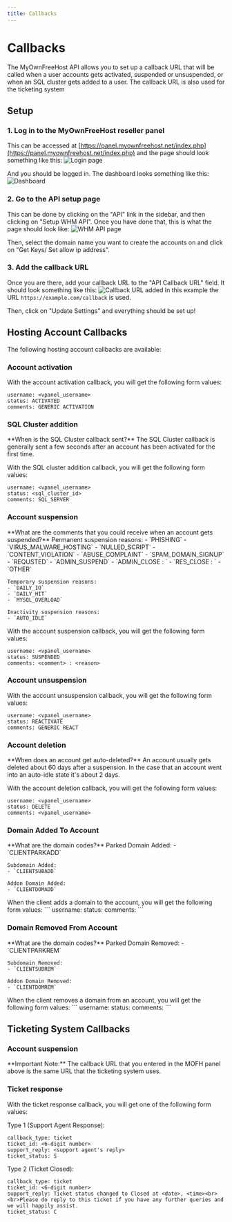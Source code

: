 ```yaml
---
title: Callbacks
---
```



# Callbacks
The MyOwnFreeHost API allows you to set up a callback URL that will be called when a user accounts gets activated, suspended or unsuspended, or when an SQL cluster gets added to a user. The callback URL is also used for the ticketing system

## Setup

### 1. Log in to the MyOwnFreeHost reseller panel
This can be accessed at [https://panel.myownfreehost.net/index.php](https://panel.myownfreehost.net/index.php) and the page should look something like this:
![Login page](https://cdn.robert-s.dev/mofh-api-docs/login.png)

And you should be logged in. The dashboard looks something like this:
![Dashboard](https://cdn.robert-s.dev/mofh-api-docs/dashboard.png)


### 2. Go to the API setup page
This can be done by clicking on the "API" link in the sidebar, and then clicking on "Setup WHM API". Once you have done that, this is what the page should look like:
![WHM API page](https://cdn.robert-s.dev/mofh-api-docs/whm_api.png)

Then, select the domain name you want to create the accounts on and click on "Get Keys/ Set allow ip address".

### 3. Add the callback URL
Once you are there, add your callback URL to the "API Callback URL" field. It should look something like this:
![Callback URL added](https://cdn.robert-s.dev/mofh-api-docs/callback.png)
In this example the URL `https://example.com/callback` is used.

Then, click on "Update Settings" and everything should be set up!

## Hosting Account Callbacks

The following hosting account callbacks are available:

### Account activation
With the account activation callback, you will get the following form values:
```
username: <vpanel_username>
status: ACTIVATED
comments: GENERIC ACTIVATION
```

### SQL Cluster addition
<Callout emoji="ℹ️" type="info">
    **When is the SQL Cluster callback sent?**
    The SQL Cluster callback is generally sent a few seconds after an account has been activated for the first time.
</Callout>

With the SQL cluster addition callback, you will get the following form values:
```
username: <vpanel_username>
status: <sql_cluster_id>
comments: SQL_SERVER
```

### Account suspension
<Callout emoji="ℹ️" type="info">
    **What are the comments that you could receive when an account gets suspended?**
    Permanent suspension reasons:
    - `PHISHING`
    - `VIRUS_MALWARE_HOSTING`
    - `NULLED_SCRIPT`
    - `CONTENT_VIOLATION`
    - `ABUSE_COMPLAINT`
    - `SPAM_DOMAIN_SIGNUP`
    - `REQUSTED`
    - `ADMIN_SUSPEND`
    - `ADMIN_CLOSE : <reason>`
    - `RES_CLOSE : <reason>`
    - `OTHER`

    Temporary suspension reasons:
    - `DAILY_IO`
    - `DAILY_HIT`
    - `MYSQL_OVERLOAD`

    Inactivity suspension reasons:
    - `AUTO_IDLE`
</Callout>

With the account suspension callback, you will get the following form values:
```
username: <vpanel_username>
status: SUSPENDED
comments: <comment> : <reason>
```

### Account unsuspension
With the account unsuspension callback, you will get the following form values:
```
username: <vpanel_username>
status: REACTIVATE
comments: GENERIC REACT
```

### Account deletion
<Callout emoji="ℹ️" type="info">
    **When does an account get auto-deleted?**
    An account usually gets deleted about 60 days after a suspension. In the case that an account went into an auto-idle state it's about 2 days.
</Callout>

With the account deletion callback, you will get the following form values:
```
username: <vpanel_username>
status: DELETE
comments: <vpanel_username>
```
   
### Domain Added To Account
<Callout emoji="ℹ️" type="info">
    **What are the domain codes?**
    Parked Domain Added:
    - `CLIENTPARKADD`

    Subdomain Added:
    - `CLIENTSUBADD`

    Addon Domain Added:
    - `CLIENTDOMADD`
</Callout>
When the client adds a domain to the account, you will get the following form values:
```
username: <vpanel_username>
status: <domain_code>
comments: <vpanel_username>
```

### Domain Removed From Account
<Callout emoji="ℹ️" type="info">
    **What are the domain codes?**
    Parked Domain Removed:
    - `CLIENTPARKREM`

    Subdomain Removed:
    - `CLIENTSUBREM`

    Addon Domain Removed:
    - `CLIENTDOMREM`
</Callout>
When the client removes a domain from an account, you will get the following form values:
```
username: <vpanel_username>
status: <domain_code>
comments: <vpanel_username>
```

## Ticketing System Callbacks

### Account suspension
<Callout emoji="ℹ️" type="info">
    **Important Note:**
    The callback URL that you entered in the MOFH panel above is the same URL that the ticketing system uses.
</Callout>

### Ticket response
With the ticket response callback, you will get one of the following form values:

Type 1 (Support Agent Response):
```
callback_type: ticket
ticket_id: <6-digit number>
support_reply: <support agent's reply>
ticket_status: S
```

Type 2 (Ticket Closed):
```
callback_type: ticket
ticket_id: <6-digit number>
support_reply: Ticket status changed to Closed at <date>, <time><br><br>Please do reply to this ticket if you have any further queries and we will happily assist.
ticket_status: C
```
